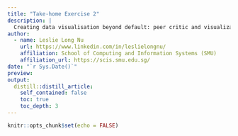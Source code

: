 ```yaml
---
title: "Take-home Exercise 2"
description: |
  Creating data visualisation beyond default: peer critic and visualization remake of take-home exercise 1.
author:
  - name: Leslie Long Nu
    url: https://www.linkedin.com/in/leslielongnu/
    affiliation: School of Computing and Information Systems (SMU)
    affiliation_url: https://scis.smu.edu.sg/
date: "`r Sys.Date()`"
preview:
output:
  distill::distill_article:
    self_contained: false
    toc: true
    toc_depth: 3
---
```


```r
knitr::opts_chunk$set(echo = FALSE)
```


